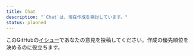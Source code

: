 ```yaml
---
title: Chat
description: "`Chat`は、現在作成を検討しています。"
status: planned
---
```


このGitHubの[イシュー](https://github.com/yamada-ui/yamada-ui/issues/2379)であなたの意見を投稿してください。作成の優先順位を決めるのに役立ちます。
